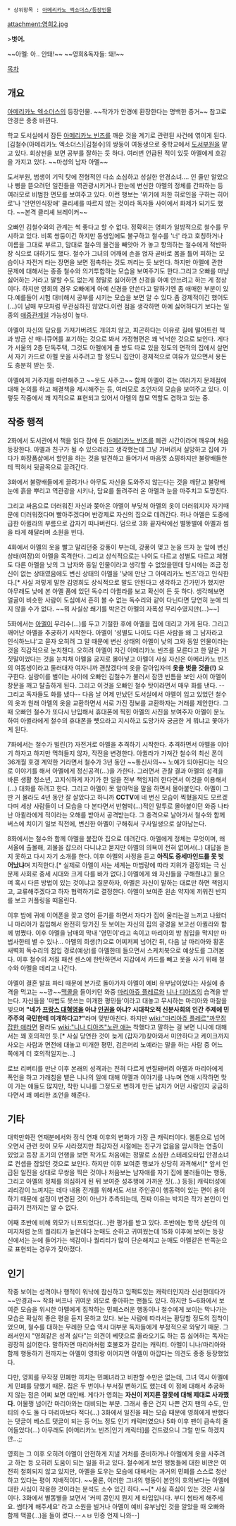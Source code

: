  * 상위항목 : [[아메리카노 엑소더스/등장인물]]
attachment:영희2.jpg

>'''벗어.'''

~~아멜: 아.. 안돼!~~  
~~영희&독자들: 돼!~~

[[목차]]

== 개요 ==
[[아메리카노 엑소더스]]의 등장인물. ~~작가가 안경에 환장한다는 명백한 증거~~ 참고로 안경은 종종 바뀐다.

학교 도서실에서 잠든 [[아메리카노 빈즈]]를 깨운 것을 계기로 관련된 사건에 엮이게 된다. [김철수(아메리카노 엑소더스)|김철수]의 쌍둥이 여동생으로 중학교에서 [[도서부]]원을 맡고 있다. 회상씬을 보면 공부를 잘하는 듯 하다. 여러번 언급된 적이 있듯 아멜에게 호감을 가지고 있다. ~~마성의 남자 아멜~~

도서부원, 범생이 기믹 탓에 전형적인 다소 소심하고 성실한 안경소녀.... 인 줄만 알았으나 삥을 뜯으려던 일진들을 역관광시키거나 한눈에 변신한 아멜의 정체를 간파하는 등 여러모로 비범한 면모를 보여주고 있다. 이런 행보는 '위기에 처한 히로인을 구하는 히어로'나 '안면인식장애' 클리셰를 따르지 않는 것이라 독자들 사이에서 화제가 되기도 했다. ~~본격 클리셰 브레이커~~

오빠인 김철수와의 관계는 썩 좋다고 할 수 없다. 정확히는 영희가 일방적으로 철수를 무시하고 있다. 비록 쌍둥이긴 하지만 동생임에도 불구하고 철수를 '너' 라고 호칭하거나 이름을 그대로 부르고, 맘대로 철수의 물건을 빼앗아 가 놓고 항의하는 철수에게 적반하장 식으로 대하기도 했다. 철수가 그녀의 어깨에 손을 얹자 곧바로 몸을 틀어 피하는 모습이나 자전거 타는 장면을 보면 접촉하는 것도 꺼리는 듯 보인다. 하지만 아멜에 관한 문제에 대해서는 종종 철수와 의기투합하는 모습을 보여주기도 한다.그리고 오빠를 마냥 싫어하는 거라고 말할 수도 없는게 정말로 싫어하면 신경을 아예 안쓰려고 하는 게 정상이다.
하지만 영희의 경우 오빠에게 아예 신경을 안쓴다고 말하기엔 좀 애매한 부분이 있다.예를들어 시험 대비해서 공부를 시키는 
모습을 보면 알 수 있다.좀 강제적이긴 했어도(...)이 남매 부모처럼 무관심하진 않았다.이런 점을 생각하면 아예 싫어하다기 보다는 일종의 [[애증]]관계일 가능성이 높다.

아멜이 자신의 담요를 가져가버려도 개의치 않고, 피곤하다는 이유로 길에 떨어트린 책과 방금 산 매니큐어를 포기하는 것으로 봐서 가정형편은 꽤 넉넉한 것으로 보인다. 게다가 서울의 2층 단독주택, 그것도 아멜에게 줄 방도 따로 있을 정도의 면적의 집에서 살면서 자기 카드로 아멜 옷을 사주려고 할 정도니 집안이 경제적으로 여유가 있으면서 용돈도 충분히 받는 듯.

아멜에게 거주지를 마련해주고 ~~옷도 사주고~~ 함께 아멜이 겪는 여러가지 문제점에 대해 논의를 하고 해결책을 제시해주는 등, 여러모로 조언자의 모습을 보여주고 있다. 이렇듯 작중에서 꽤 지적으로 표현되고 있어서 아멜의 참모 역할도 겸하고 있는 중.

== 작중 행적 ==
2화에서 도서관에서 책을 읽다 잠에 든 [[아메리카노 빈즈]]를 폐관 시간이라며 깨우며 처음 등장한다. 아멜과 친구가 될 수 있으리라고 생각했는데 그냥 가버려서 실망하고 집에 가다가 화장품샵에서 할인을 하는 것을 발견하고 들어가서 마음껏 쇼핑하지만 불량배들한테 찍혀서 뒷골목으로 끌려간다.

3화에서 불량배들에게 끌려가나 아무도 자신을 도와주지 않는다는 것을 깨닫고 불량배 눈에 흙을 뿌리고 역관광을 시키나, 담요를 돌려주러 온 아멜과 눈을 마주치고 도망친다. 

그리고 싸움으로 더러워진 자신과 쫒아온 아멜이 부딪쳐 아멜의 옷이 더러워지자 자기때문에 더러워졌다며 빨아주겠다며 반강제로 자신의 집으로 데려간다. 허나 아멜은 도중에 급한 아퀼라의 부름으로 갑자기 떠나버린다. 덤으로 3화 끝자락에선 별똥별에 아멜과 썸을 타게 해달라며 소원을 빈다.

4화에서 아멜의 옷을 빨고 말리던중 강풍이 부는데, 강풍이 멎고 눈을 뜨자 눈 앞에 변신상태(여장)의 아멜을 목격한다. 그리고 상식적으로는 나이도 다르고 성별도 다르고 체형도 다른 아멜을 낮의 그 남자와 동일 인물이라고 생각할 수 없었을텐데 당시에는 조금 정신이 없는 상태였음에도 변신 상태의 아멜을 '낮에 만난 그 아메리카노 빈즈'라고 인식한다.[* 사실 저렇게 말한 김영희도 상식적으로 말도 안된다고 생각하고 긴가민가 했지만 아무래도 낮에 본 아멜 품에 있던 독수리 아퀼라를 보고 확신이 든 듯 하다. 생각해보면 얼굴이 비슷한 사람이 도심에서 흔히 볼 수 없는 독수리와 같이 다닌다면 당연히 눈에 띄지 않을 수가 없다. ~~뭐 사실상 쐐기를 박은건 아멜의 자폭성 무리수였지만(...)~~]

5화에서는 [[아메리카노 빈즈|아멜]]이 무리수(...)를 두고 기절한 후에 아멜을 집에 데리고 가게 된다. 그리고 깨어난 아멜을 추궁하기 시작한다. 아멜이 '성별도 나이도 다른 사람을 왜 그 남자라고 인식하느냐'고 묻자 오히려 그 말 때문에 변신 상태의 아멜이 낮의 그와 동일 인물이라는 것을 직감적으로 눈치챈다. 오히려 아멜이 자긴 아메리카노 빈즈를 모른다고 한 말은 거짓말이었다는 것을 눈치채 아멜을 궁지로 몰아넣고 아멜이 사실 자신은 아메리카노 빈즈의 여동생이라고 둘러대자 여자니까 괜찮겠다며 옷을 갈아입자며 '''옷을 벗을 것을(!)''' 요구한다. 실랑이를 벌이는 사이에 오빠인 김철수가 불러서 잠깐 빈틈을 보인 사이 아멜이 창문을 깨고 탈출하게 된다. 그리고 이것을 오빠인 철수 탓이라면서 매우 화를 낸다. --그리고 독자들도 화를 냈다-- 다음 날 어제 만났던 도서실에서 아멜이 입고 있었던 철수의 옷과 원래 아멜의 옷을 교환하면서 서로 가진 정보를 교환하자는 거래를 제안한다. 그때 오빠인 철수가 또다시 난입해서 휴대폰에 찍힌 아멜의 사진을 보여주자 아멜이 분노하여 아퀼라에게 철수의 휴대폰을 뻇으라고 지시하고 도망가자 궁금한 게 뭐냐고 쫓아가게 된다.

7화에서는 철수가 빌린(?) 자전거로 아멜을 추격하기 시작한다. 추격하면서 아멜을 이야기 하자고 하지만 먹혀들지 않자, 작전을 변경한다. 아퀼라가 가져간 철수의 최신 폰이 36개월 호갱 계약한 거라면서 철수가 3년 동안 ~~통신사의~~ 노예가 되야된다는 식으로 이야기를 해서 아멜에게 정신공격(...)을 가한다. 그러면서 관찰 결과 아멜의 성격을 바른 생활 청소년, 고지식하게 자기가 한 일을 전부 책임지려 한다면서 이것을 이용해서(...) 대화를 하려고 한다. 그리고 아멜이 못 알아먹을 말을 하면서 몰아붙인다. 아멜이 그딴 거 몰라도 4년 동안 잘 살았다고 하니까 '''CCTV'''에 네 변신 모습이 찍혔을지도 모르겠다며 세상 사람들이 너 모습을 다 본다면서 반협박(...)적인 말투로 몰아붙이던 와중 나타난 아퀼라에게 적이라는 오해를 받아서 공격받는다. 그 충격으로 날아가서 철수와 함께 버스에 치이기 일보 직전에, 변신한 아멜이 구해줘서 구사일생으로 살아남는다.

8화에서는 철수와 함께 아멜을 붙잡아 집으로 데려간다. 아멜에게 정체는 무엇이며, 왜 서울에 출몰해, 괴물을 잡으러 다니냐고 묻지만 아멜의 의욕이 전혀 없어서(..) 대답을 듣지 못하고 다시 자기 소개를 한다. 이후 아멜의 사정을 듣고 '''아직도 중세마인드를 못 벗어났냐'''며 지적한다.[* 실제로 아멜이 사는 세계는 마법량에 따라 지위가 결정되는 극 신분제 사회로 중세 시대와 크게 다를 바가 없다.] 아멜에게 왜 자신들을 구해줬냐고 물으며 혹시 다른 방법이 있는 것이냐고 질문하자, 아멜은 자신이 말하는 대로만 하면 책임지고, 교류해주겠다고 하자 협력하기로 결정한다. 아멜이 보여준 왼손 약지에 끼워진 반지를 보고 커플링을 떠올린다.

이후 밤에 귀에 이어폰을 꽂고 영어 듣기를 하면서 자다가 집이 울리는걸 느끼고 나왔더니 마리아가 침입해서 완전히 망가진 듯 보이는 자신의 집의 광경을 보고선 아퀼라와 함께 벙쪘다. 이후 아멜을 남매의 막내 '영민이'라고 속이고 마리아의 방 침입을 막지만 마법사한테 별 수 있나... 아멜의 희생(?)으로 어찌저찌 넘어간 뒤, 다음 날 마리아와 황혼새벽회 독수리의 침입 경로(예상)를 아멜한테 들으면서 스케치북으로 예상도를 그려본다. 이후 철수의 저질 패션 센스에 한탄하면서 지갑에서 카드를 빼고 옷을 사기 위해 철수와 아멜을 데리고 나간다. 

아멜이 결혼 발표 파티 때문에 본가로 돌아가자 아멜이 예비 유부남이었다는 사실에 충격을 먹고는 ~~깡~~[[맥콜]]을 들이키던 와중 [[마리아쥬 플레르]]와 [[니나 디아즈]]의 습격을 받는다. 자신들을 '마법도 못쓰는 미개한 평민들'이라고 대놓고 무시하는 마리아와 마찰을 빚으며 '''"네가 [[프랑스 대혁명]]을 아냐 [[인권]]을 아냐? 시대착오적 신분사회의 인간 주제에 민주주의 국민한테 미개하다고?"'''라며 맞받아친다. 하지만 [[wiki:"마리아쥬 플레르"까무잡잡한 애]]라면 몰라도 [[wiki:"니나 디아즈"노란 애]]는 착했다고 말하는 걸 보면 니나에 대해서는 꽤 호의적인 듯.[* 사실 당연한 것이 늦게 (갑자기)찾아와서 미안하다고 케이크까지 사오는 사람과 면전에 대놓고 미개한 평민, 검은머리 노예라는 말을 하는 사람 중 어느 쪽에게 더 호의적일지는...]

로브 리버티를 만난 이후 본래의 성격과는 전혀 다르게 변질돼버려 아멜과 마리아에게 폭언을 하고 가래침을 뱉은 니나의 일에 대해 아멜과 이야기를 나누며 연애 시작하면 맛이 가는 애들도 많지만, 착한 니나를 그정도로 변하게 만든 남자가 어떤 사람인지 궁금하다면서 꽤 예리한 조언을 해준다.

== 기타 ==
대학만화전 연재분에서와 정식 연재 이후의 변화가 가장 큰 캐릭터이다. 웹툰으로 넘어오면서 관련 컷이 모두 사라졌지만 최강자전 시절에는 친구가 없음을 암시하는 연출이 있었고 등장 초기의 언행을 보면 작가도 처음에는 정말로 소심한 스테레오타입 안경소녀로 컨셉을 잡았던 것으로 보인다. 하지만 이후 보여준 행보가 상당히 과격해서[* 앞서 언급된 일진을 상대로 무쌍을 찍은 것이나 처음보는 남자애를 자기 집에 불러들이는 행동, 그리고 아멜의 정체를 의심하게 된 뒤 보여준 성추행에 가까운 짓(...) 등등] 캐릭터성에 괴리감이 느껴지는 데다 내용 전개를 위해서도 서브 주인공이 행동력이 있는 편이 용이하기 때문에 설정이 변경된 것이 아닌가 추측되는데, 진짜 이유는 박지은 작가 본인이 언급하기 전까지는 알 수 없다. 

어째 초반에 비해 외모가 너프되었다(...)란 평가를 받고 있다. 초반에는 항목 상단의 이미지처럼 눈의 퀄리티가 높은데다 눈매도 순하고 귀여웠는데 15화 이후에 보이는 등장신에서는 눈에 들어가는 색감이나 퀄리티가 많이 단순해지고 눈매도 아멜같은 반쪽눈으로 표현되는 경우가 잦아졌다.

== 인기 ==
작중 보이는 성격이나 행적이 워낙에 참신하고 임팩트있는 캐락터인지라 신선한데다가 ~~안경과~~ 작화 버프나 귀여운 외모로 좋아하는 팬들도 있다. 하지만 5~6화에서 보여준 모습을 위시한 아멜에게 집착하는 민폐스러운 행동이나 철수에게 보이는 막나가는 모습은 확실히 좋은 평을 듣지 못하고 있다. 보는 사람에 따라서는 황당할 정도의 집착이었으며, 철수를 대하는 무례한 모습 역시 대부분 독자들에게 부정적으로 와닿기 때문. 그래서인지 "영희같은 성격 싫다"는 의견이 베댓으로 올라오기도 하는 등 싫어하는 독자는 굉장히 싫어한다. 말하자면 마리아처럼 호불호가 갈리는 캐릭터. 아멜이 니나/마리아와 함께 행동하기 전까지는 아멜이 영희랑 이어지면 아멜이 아깝다는 의견도 종종 등장했었다.

다만, 영희를 무작정 민폐만 끼치는 민폐녀라고 비판할 수만은 없는데, 그녀 역시 아멜에게 민폐를 당했기 때문. 집은 두 번이나 부서질 뻔하기도 했는데 이 점에 대해서 추궁하지 않는 점은 어찌 보면 대인배. 게다가 영희는 '''자신이 저지른 잘못에 대해 제대로 사과했다.''' 어물쩡 넘어간 마리아와는 대비되는 부분. 그래서 좋은 건지 나쁜 건지 팬의 수도, 안티의 수도 둘 다 마리아보다 적다(...) 3화에서 일진을 패는 모습 때문에 영희에게 반했다는 댓글이 베스트 댓글이 되는 등 어느 정도 인기 캐릭터였으나 5화 이후 팬이 급속히 줄어들었다(...) 아무래도 [아메리카노 빈즈|인기 캐릭터]를 건드렸으니 그럴 만도 하겠지만...;;

영희는 그 이후 오히려 아멜이 안전하게 지낼 거처를 준비하거나 아멜에게 옷을 사주려고 하는 등 오히려 도움이 되는 일을 하고 있다. 철수에게 보인 행동들에 대한 비판은 여전히 철회되지 않고 있지만, 아멜을 도우는 모습에 대해서는 과거의 민폐를 스스로 청산하고 있다는 평이 지배적이다. ~~물론, 이러한 그녀의 행동이 본인의 호의보다는 아멜에 대한 사심이 작용한 것이라는 분석도 소수 있긴 하다.~~[* 사실 흑심이 있는 것은 사실이다. 3화에서 별똥별을 보면서 '커피 콩인지 뭔지 제 타입입니다. 부디 썸타게 해주세요. 썸타게 해주세요' 라고 소원을 빌거나 아멜이 예비 유부남인 것을 알았을 때 오빠와 함께 맥콜(...)을 들이 켰다.--ㅅㅂ 민증 언제 나와--]
